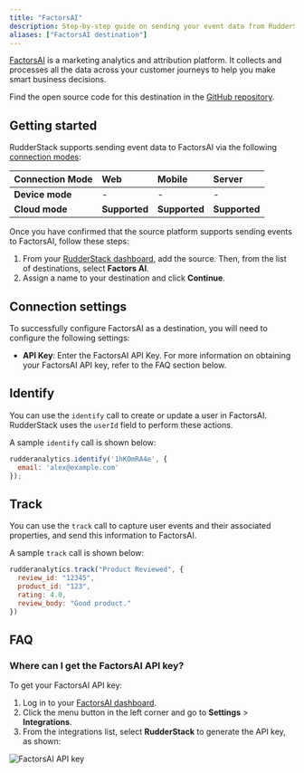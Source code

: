 ```yaml
---
title: "FactorsAI"
description: Step-by-step guide on sending your event data from RudderStack to FactorsAI.
aliases: ["FactorsAI destination"]
---
```


[FactorsAI](https://www.factors.ai/) is a marketing analytics and attribution platform. It collects and processes all the data across your customer journeys to help you make smart business decisions.

<div class="infoBlock">
Find the open source code for this destination in the <a href="https://github.com/rudderlabs/rudder-transformer/tree/master/v0/destinations/factorsai">GitHub repository</a>.
</div>

## Getting started

RudderStack supports sending event data to FactorsAI via the following <a href="https://rudderstack.com/docs/rudderstack-cloud/rudderstack-connection-modes/">connection modes</a>:

| **Connection Mode** | **Web**       | **Mobile**    | **Server**    |
| :------------------ | :------------ | :------------ | :------------ |
| **Device mode**     | -             | -             | -             |
| **Cloud mode**      | **Supported** | **Supported** | **Supported** |

Once you have confirmed that the source platform supports sending events to FactorsAI, follow these steps:

1. From your [RudderStack dashboard](https://app.rudderstack.com/), add the source. Then, from the list of destinations, select **Factors AI**.
2. Assign a name to your destination and click **Continue**.

## Connection settings

To successfully configure FactorsAI as a destination, you will need to configure the following settings:

- **API Key**: Enter the FactorsAI API Key. For more information on obtaining your FactorsAI API key, refer to the <Link to="#faq">FAQ</Link> section below.

## Identify

You can use the <Link to="/event-spec/standard-events/identify/">`identify`</Link> call to create or update a user in FactorsAI. RudderStack uses the <code class="inline-code">userId</code> field to perform these actions. 

A sample `identify` call is shown below:

```javascript
rudderanalytics.identify('1hKOmRA4e', {
  email: 'alex@example.com'
});
```

## Track

You can use the <Link to="/event-spec/standard-events/track">`track`</Link> call to capture user events and their associated properties, and send this information to FactorsAI.

A sample `track` call is shown below:

```javascript
rudderanalytics.track("Product Reviewed", {
  review_id: "12345",
  product_id: "123",
  rating: 4.0,
  review_body: "Good product."
})
```

## FAQ

### Where can I get the FactorsAI API key?

To get your FactorsAI API key:

1. Log in to your [FactorsAI dashboard](https://app.factors.ai/).
2. Click the menu button in the left corner and go to **Settings** > **Integrations**.
3. From the integrations list, select **RudderStack**  to generate the API key, as shown:

<img src="../../assets/event-stream-destinations/factorsai-api-key.png" alt="FactorsAI API key" />